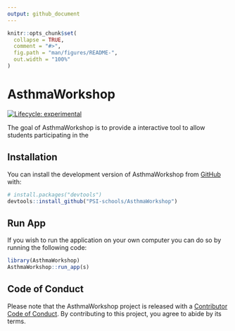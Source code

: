 ```yaml
---
output: github_document
---
```


<!-- README.md is generated from README.Rmd. Please edit that file -->

```r
knitr::opts_chunk$set(
  collapse = TRUE,
  comment = "#>",
  fig.path = "man/figures/README-",
  out.width = "100%"
)
```

# AsthmaWorkshop

<!-- badges: start -->
[![Lifecycle: experimental](https://img.shields.io/badge/lifecycle-experimental-orange.svg)](https://lifecycle.r-lib.org/articles/stages.html#experimental)
<!-- badges: end -->

The goal of AsthmaWorkshop is to provide a interactive tool to allow students participating in the 

## Installation

You can install the development version of AsthmaWorkshop from [GitHub](https://github.com/) with:

``` r
# install.packages("devtools")
devtools::install_github("PSI-schools/AsthmaWorkshop")
```

## Run App

If you wish to run the application on your own computer you can do so by running
the following code:

``` r
library(AsthmaWorkshop)
AsthmaWorkshop::run_app(s)
```

## Code of Conduct
  
Please note that the AsthmaWorkshop project is released with a [Contributor Code of Conduct](https://contributor-covenant.org/version/2/1/CODE_OF_CONDUCT.html). By contributing to this project, you agree to abide by its terms.